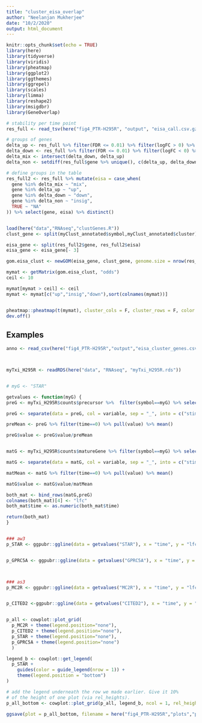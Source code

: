 ```yaml
---
title: "cluster_eisa_overlap"
author: "Neelanjan Mukherjee"
date: "10/2/2020"
output: html_document
---
```


```r
knitr::opts_chunk$set(echo = TRUE)
library(here)
library(tidyverse)
library(viridis)
library(pheatmap)
library(ggplot2)
library(ggthemes)
library(ggrepel)
library(scales)
library(limma)
library(reshape2)
library(msigdbr)
library(GeneOverlap)
```


```r

# stability per time point
res_full <- read_tsv(here("fig4_PTR-H295R", "output", "eisa_call.csv.gz"))

# groups of genes
delta_up <- res_full %>% filter(FDR <= 0.01) %>% filter(logFC > 0) %>% pull(gene) %>% unique()
delta_down <- res_full %>% filter(FDR <= 0.01) %>% filter(logFC < 0) %>% pull(gene) %>% unique()
delta_mix <- intersect(delta_down, delta_up)
delta_non <- setdiff(res_full$gene %>% unique(), c(delta_up, delta_down))

# define groups in the table
res_full2 <- res_full %>% mutate(eisa = case_when(
  gene %in% delta_mix ~ "mix",
  gene %in% delta_up ~ "up",
  gene %in% delta_down ~ "down",
  gene %in% delta_non ~ "insig",
  TRUE ~ "NA"
)) %>% select(gene, eisa) %>% distinct()


load(here("data","RNAseq","clustGenes.R"))
clust_gene <- split(myClust_annotated$symbol,myClust_annotated$cluster)

eisa_gene <- split(res_full2$gene, res_full2$eisa)
eisa_gene <- eisa_gene[- 3]

gom.eisa_clust <- newGOM(eisa_gene, clust_gene, genome.size = nrow(res_full2))

mymat <- getMatrix(gom.eisa_clust, "odds")
ceil <- 10

mymat[mymat > ceil] <- ceil
mymat <- mymat[c("up","insig","down"),sort(colnames(mymat))]


pheatmap::pheatmap(t(mymat), cluster_cols = F, cluster_rows = F, color = viridis::viridis(10, option = "E", direction = 1), border_color = "black", cellwidth = 15, cellheight = 15, fontsize = 10, filename = here("fig4_PTR-H295R","plots","cluster_eisa_overlap.pdf"), silent = T)
dev.off()


```

## Examples

```r
anno <- read_csv(here("fig4_PTR-H295R","output","eisa_cluster_genes.csv.gz"))



myTxi_H295R <- readRDS(here("data", "RNAseq", "myTxi_H295R.rds"))


# myG <- "STAR"

getvalues <- function(myG) {
preG <- myTxi_H295R$counts$precursor %>%  filter(symbol==myG) %>% select_if(is.numeric) %>% reshape2::melt() %>% mutate(cat=rep("pre_mRNA",24))

preG <- separate(data = preG, col = variable, sep = "_", into = c("stim","time","rep"))

preMean <- preG %>% filter(time==0) %>% pull(value) %>% mean()

preG$value <- preG$value/preMean


matG <- myTxi_H295R$counts$matureGene %>% filter(symbol==myG) %>% select_if(is.numeric) %>% reshape2::melt() %>% mutate(cat=rep("mRNA",24))

matG <- separate(data = matG, col = variable, sep = "_", into = c("stim","time","rep"))

matMean <- matG %>% filter(time==0) %>% pull(value) %>% mean()

matG$value <- matG$value/matMean

both_mat <- bind_rows(matG,preG)
colnames(both_mat)[4] <- "lfc"
both_mat$time <- as.numeric(both_mat$time)

return(both_mat)
}


### aw3
p_STAR <- ggpubr::ggline(data = getvalues("STAR"), x = "time", y = "lfc", group = "cat", numeric.x.axis = T, add = "mean", error.plot = "errorbar", color = "cat", palette = c("red","black"), title = "STAR")


p_GPRC5A <- ggpubr::ggline(data = getvalues("GPRC5A"), x = "time", y = "lfc", group = "cat", numeric.x.axis = T, add = "mean", error.plot = "errorbar", color = "cat", palette = c("red","black"), title = "GPRC5A")



### as3
p_MC2R <- ggpubr::ggline(data = getvalues("MC2R"), x = "time", y = "lfc", group = "cat", numeric.x.axis = T, add = "mean", error.plot = "errorbar", color = "cat", palette = c("red","black"), title = "MC2R")


p_CITED2 <-ggpubr::ggline(data = getvalues("CITED2"), x = "time", y = "lfc", group = "cat", numeric.x.axis = T, add = "mean", error.plot = "errorbar", color = "cat", palette = c("red","black"), title = "CITED2")


p_all <- cowplot::plot_grid(
  p_MC2R + theme(legend.position="none"),
  p_CITED2 + theme(legend.position="none"),
  p_STAR + theme(legend.position="none"),
  p_GPRC5A + theme(legend.position="none")
  )

legend_b <- cowplot::get_legend(
  p_STAR +
    guides(color = guide_legend(nrow = 1)) +
    theme(legend.position = "bottom")
)

# add the legend underneath the row we made earlier. Give it 10%
# of the height of one plot (via rel_heights).
p_all_bottom <- cowplot::plot_grid(p_all, legend_b, ncol = 1, rel_heights = c(1, .1))

ggsave(plot = p_all_bottom, filename = here("fig4_PTR-H295R","plots","precursor_mature_examples.pdf"), width =6, height = 4)

```



